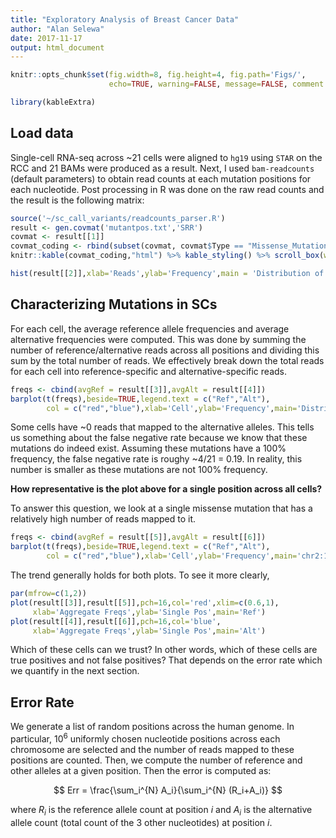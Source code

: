 ```yaml
---
title: "Exploratory Analysis of Breast Cancer Data"
author: "Alan Selewa"
date: 2017-11-17
output: html_document
---
```


```r
knitr::opts_chunk$set(fig.width=8, fig.height=4, fig.path='Figs/',
                      echo=TRUE, warning=FALSE, message=FALSE, comment = NA)
```

```r
library(kableExtra)
```

## Load data

Single-cell RNA-seq across ~21 cells were aligned to ``hg19`` using ``STAR`` on the RCC and 21 BAMs were produced as a result. Next, I used ``bam-readcounts`` (default parameters) to obtain read counts at each mutation positions for each nucleotide. Post processing in R was done on the raw read counts and the result is the following matrix:

```r
source('~/sc_call_variants/readcounts_parser.R')
result <- gen.covmat('mutantpos.txt','SRR')
covmat <- result[[1]]
covmat_coding <- rbind(subset(covmat, covmat$Type == "Missense_Mutation"),subset(covmat, covmat$Type == "Silent"),subset(covmat, covmat$Type == "Splice_Site"))
knitr::kable(covmat_coding,"html") %>% kable_styling() %>% scroll_box(width="805px",height='400px')
```

```r
hist(result[[2]],xlab='Reads',ylab='Frequency',main = 'Distribution of Reads',col='blue')
```

## Characterizing Mutations in SCs

For each cell, the average reference allele frequencies and average alternative frequencies were computed. This was done by summing the number of reference/alternative reads across all positions and dividing this sum by the total number of reads. We effectively break down the total reads for each cell into reference-specific and alternative-specific reads. 

```r
freqs <- cbind(avgRef = result[[3]],avgAlt = result[[4]])
barplot(t(freqs),beside=TRUE,legend.text = c("Ref","Alt"),
        col = c("red","blue"),xlab='Cell',ylab='Frequency',main='Distribution of Reads')
```


Some cells have ~0 reads that mapped to the alternative alleles. This tells us something about the false negative rate because we know that these mutations do indeed exist. Assuming these mutations have a 100% frequency, the false negative rate is roughy ~4/21 = 0.19. In reality, this number is smaller as these mutations are not 100% frequency.

**How representative is the plot above for a single position across all cells?**

To answer this question, we look at a single missense mutation that has a relatively high number of reads mapped to it.

```r
freqs <- cbind(avgRef = result[[5]],avgAlt = result[[6]])
barplot(t(freqs),beside=TRUE,legend.text = c("Ref","Alt"),
        col = c("red","blue"),xlab='Cell',ylab='Frequency',main='chr2:178098042')
```

The trend generally holds for both plots. To see it more clearly,

```r
par(mfrow=c(1,2))
plot(result[[3]],result[[5]],pch=16,col='red',xlim=c(0.6,1),
     xlab='Aggregate Freqs',ylab='Single Pos',main='Ref')
plot(result[[4]],result[[6]],pch=16,col='blue',
     xlab='Aggregate Freqs',ylab='Single Pos',main='Alt')
```

Which of these cells can we trust? In other words, which of these cells are true positives and not false positives? That 
depends on the error rate which we quantify in the next section.

## Error Rate

We generate a list of random positions across the human genome. In particular, $10^6$ uniformly chosen nucleotide positions across each chromosome are selected and the number of reads mapped to these positions are counted. Then, we compute the number of reference and other alleles at a given position. Then the error is computed as:

$$ Err = \frac{\sum_i^{N} A_i}{\sum_i^{N} (R_i+A_i)} $$

where $R_i$ is the reference allele count at position $i$ and $A_i$ is the alternative allele count (total count of the 3 other nucleotides) at position $i$. 



